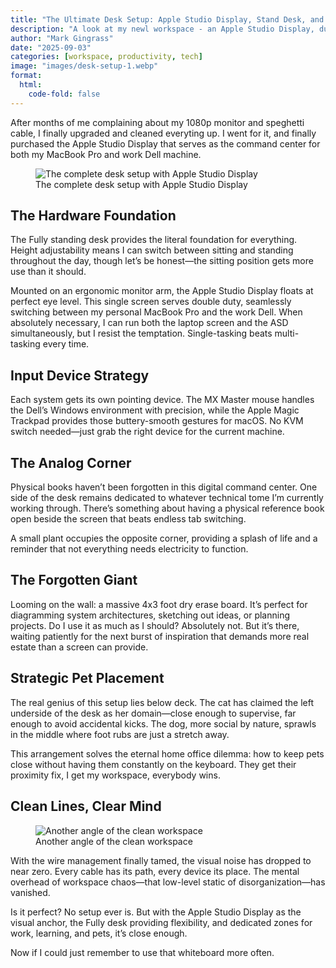 ```yaml
---
title: "The Ultimate Desk Setup: Apple Studio Display, Stand Desk, and Strategic Pet Placement"
description: "A look at my newl workspace - an Apple Studio Display, dual computer setup, and pet zones"
author: "Mark Gingrass"
date: "2025-09-03"
categories: [workspace, productivity, tech]
image: "images/desk-setup-1.webp"
format:
  html:
    code-fold: false
---
```



After months of me complaining about my 1080p monitor and speghetti cable, I finally upgraded and cleaned everyting up. I went for it, and finally purchased the Apple Studio Display that serves as the command center for both my MacBook Pro and work Dell machine.

![The complete desk setup with Apple Studio Display](images/IMG_0398.webp)

## The Hardware Foundation

The Fully standing desk provides the literal foundation for everything. Height adjustability means I can switch between sitting and standing throughout the day, though let's be honest—the sitting position gets more use than it should.

Mounted on an ergonomic monitor arm, the Apple Studio Display floats at perfect eye level. This single screen serves double duty, seamlessly switching between my personal MacBook Pro and the work Dell. When absolutely necessary, I can run both the laptop screen and the ASD simultaneously, but I resist the temptation. Single-tasking beats multi-tasking every time.

## Input Device Strategy

Each system gets its own pointing device. The MX Master mouse handles the Dell's Windows environment with precision, while the Apple Magic Trackpad provides those buttery-smooth gestures for macOS. No KVM switch needed—just grab the right device for the current machine.

## The Analog Corner

Physical books haven't been forgotten in this digital command center. One side of the desk remains dedicated to whatever technical tome I'm currently working through. There's something about having a physical reference book open beside the screen that beats endless tab switching.

A small plant occupies the opposite corner, providing a splash of life and a reminder that not everything needs electricity to function.

## The Forgotten Giant

Looming on the wall: a massive 4x3 foot dry erase board. It's perfect for diagramming system architectures, sketching out ideas, or planning projects. Do I use it as much as I should? Absolutely not. But it's there, waiting patiently for the next burst of inspiration that demands more real estate than a screen can provide.

## Strategic Pet Placement

The real genius of this setup lies below deck. The cat has claimed the left underside of the desk as her domain—close enough to supervise, far enough to avoid accidental kicks. The dog, more social by nature, sprawls in the middle where foot rubs are just a stretch away.

This arrangement solves the eternal home office dilemma: how to keep pets close without having them constantly on the keyboard. They get their proximity fix, I get my workspace, everybody wins.

## Clean Lines, Clear Mind

![Another angle of the clean workspace](images/desk-setup-2.webp)

With the wire management finally tamed, the visual noise has dropped to near zero. Every cable has its path, every device its place. The mental overhead of workspace chaos—that low-level static of disorganization—has vanished.

Is it perfect? No setup ever is. But with the Apple Studio Display as the visual anchor, the Fully desk providing flexibility, and dedicated zones for work, learning, and pets, it's close enough.

Now if I could just remember to use that whiteboard more often.